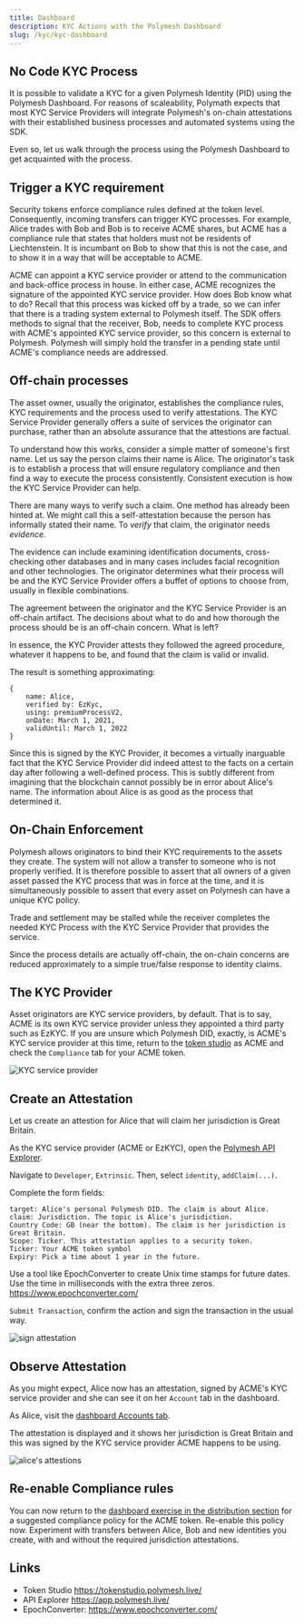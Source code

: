 ```yaml
---
title: Dashboard
description: KYC Actions with the Polymesh Dashboard
slug: /kyc/kyc-dashboard
---
```



## No Code KYC Process

It is possible to validate a KYC for a given Polymesh Identity (PID) using the Polymesh Dashboard. For reasons of scaleability, Polymath expects that most KYC Service Providers will integrate Polymesh's on-chain attestations with their established business processes and automated systems using the SDK.

Even so, let us walk through the process using the Polymesh Dashboard to get acquainted with the process.

## Trigger a KYC requirement

Security tokens enforce compliance rules defined at the token level. Consequently, incoming transfers can trigger KYC processes. For example, Alice trades with Bob and Bob is to receive ACME shares, but ACME has a compliance rule that states that holders must not be residents of Liechtenstein. It is incumbant on Bob to show that this is not the case, and to show it in a way that will be acceptable to ACME. 

ACME can appoint a KYC service provider or attend to the communication and back-office process in house. In either case, ACME recognizes the signature of the appointed KYC service provider. How does Bob know what to do? Recall that this process was kicked off by a trade, so we can infer that there is a trading system external to Polymesh itself. The SDK offers methods to signal that the receiver, Bob, needs to complete KYC process with ACME's appointed KYC service provider, so this concern is external to Polymesh. Polymesh will simply hold the transfer in a pending state until ACME's compliance needs are addressed. 

## Off-chain processes

The asset owner, usually the originator, establishes the compliance rules, KYC requirements and the process used to verify attestations. The KYC Service Provider generally offers a suite of services the originator can purchase, rather than an absolute assurance that the attestions are factual.

To understand how this works, consider a simple matter of someone's first name. Let us say the person claims their name is Alice. The originator's task is to establish a process that will ensure regulatory compliance and then find a way to execute the process consistently. Consistent execution is how the KYC Service Provider can help.

There are many ways to verify such a claim. One method has already been hinted at. We might call this a self-attestation because the person has informally stated their name. To _verify_ that claim, the originator needs _evidence_.

The evidence can include examining identification documents, cross-checking other databases and in many cases includes facial recognition and other technologies. The originator determines what their process will be and the KYC Service Provider offers a buffet of options to choose from, usually in flexible combinations.

The agreement between the originator and the KYC Service Provider is an off-chain artifact. The decisions about what to do and how thorough the process should be is an off-chain concern. What is left?

In essence, the KYC Provider attests they followed the agreed procedure, whatever it happens to be, and found that the claim is valid or invalid.

The result is something approximating:

```
{
	name: Alice,
	verified by: EzKyc,
	using: premiumProcessV2,
	onDate: March 1, 2021,
    validUntil: March 1, 2022
}
```
Since this is signed by the KYC Provider, it becomes a virtually inarguable fact that the KYC Service Provider did indeed attest to the facts on a certain day after following a well-defined process. This is subtly different from imagining that the blockchain cannot possibly be in error about Alice's name. The information about Alice is as good as the process that determined it.

## On-Chain Enforcement

Polymesh allows originators to bind their KYC requirements to the assets they create. The system will not allow a transfer to someone who is not properly verified. It is therefore possible to assert that all owners of a given asset passed the KYC process that was in force at the time, and it is simultaneously possible to assert that every asset on Polymesh can have a unique KYC policy.

Trade and settlement may be stalled while the receiver completes the needed KYC Process with the KYC Service Provider that provides the service.

Since the process details are actually off-chain, the on-chain concerns are reduced approximately to a simple true/false response to identity claims.

## The KYC Provider

Asset originators are KYC service providers, by default. That is to say, ACME is its own KYC service provider unless they appointed a third party such as EzKYC. If you are unsure which Polymesh DID, exactly, is ACME's KYC service provider at this time, return to the [token studio](https://tokenstudio.polymesh.live/) as ACME and check the `Compliance` tab for your ACME token. 

![KYC service provider](images/03-kyc-provider.png)

## Create an Attestation

Let us create an attestion for Alice that will claim her jurisdiction is Great Britain. 

As the KYC service provider (ACME or EzKYC), open the [Polymesh API Explorer](https://app.polymesh.live/). 

Navigate to `Developer`, `Extrinsic`. Then, select `identity`, `addClaim(...)`. 

Complete the form fields:

<MultiCodeBlock>

```
target: Alice's personal Polymesh DID. The claim is about Alice.
claim: Jurisdiction. The topic is Alice's jurisdiction.
Country Code: GB (near the bottom). The claim is her jurisdiction is Great Britain.
Scope: Ticker. This attestation applies to a security token.
Ticker: Your ACME token symbol
Expiry: Pick a time about 1 year in the future.
```

</MultiCodeBlock>

<HighlightBox type="tip">

Use a tool like EpochConverter to create Unix time stamps for future dates. Use the time in milliseconds with the extra three zeros. https://www.epochconverter.com/

</HighlightBox>

`Submit Transaction`, confirm the action and sign the transaction in the usual way. 

![sign attestation](images/01-create-claim.png)

## Observe Attestation

As you might expect, Alice now has an attestation, signed by ACME's KYC service provider and she can see it on her `Account` tab in the dashboard. 

As Alice, visit the [dashboard Accounts tab](https://dashboard.polymesh.live/account).

The attestation is displayed and it shows her jurisdiction is Great Britain and this was signed by the KYC service provider ACME happens to be using. 

![alice's attestions](images/02-alice-claim.png)

## Re-enable Compliance rules

You can now return to the [dashboard exercise in the distribution section](/distribute/dashboard) for a suggested compliance policy for the ACME token. Re-enable this policy now. Experiment with transfers between Alice, Bob and new identities you create, with and without the required jurisdiction attestations. 

## Links

- Token Studio https://tokenstudio.polymesh.live/ 
- API Explorer https://app.polymesh.live/
- EpochConverter: https://www.epochconverter.com/ 
